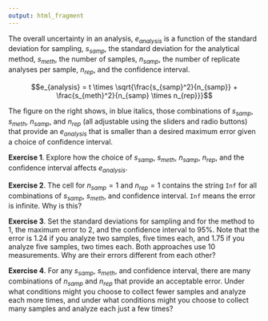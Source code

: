 ```yaml
---
output: html_fragment
---
```


<!-- text for activity 4 -->

The overall uncertainty in an analysis, $e_{analysis}$ is a function of the standard deviation for sampling, $s_{samp}$, the standard deviation for the analytical method, $s_{meth}$, the number of samples, $n_{samp}$, the number of replicate analyses per sample, $n_{rep}$, and the confidence interval.

$$e_{analysis} = t \times \sqrt{\frac{s_{samp}^2}{n_{samp}} + \frac{s_{meth}^2}{n_{samp} \times n_{rep}}}$$

The figure on the right shows, in blue italics, those combinations of $s_{samp}$, $s_{meth}$, $n_{samp}$, and $n_{rep}$ (all adjustable using the sliders and radio buttons) that provide an $e_{analysis}$ that is smaller than a desired maximum error given a choice of confidence interval.

**Exercise 1**. Explore how the choice of $s_{samp}$, $s_{meth}$, $n_{samp}$, $n_{rep}$, and the confidence interval affects $e_{analysis}$.

**Exercise 2**. The cell for $n_{samp} = 1$ and $n_{rep} = 1$ contains the string `Inf` for all combinations of $s_{samp}$, $s_{meth}$, and confidence interval. `Inf` means the error is infinite. Why is this?

**Exercise 3**. Set the standard deviations for sampling and for the method to 1, the maximum error to 2, and the confidence interval to 95%. Note that the error is 1.24 if you analyze two samples, five times each, and 1.75 if you analyze five samples, two times each. Both approaches use 10 measurements. Why are their errors different from each other?

**Exercise 4**. For any $s_{samp}$, $s_{meth}$, and confidence interval, there are many combinations of $n_{samp}$ and $n_{rep}$ that provide an acceptable error. Under what conditions might you choose to collect fewer samples and analyze each more times, and under what conditions might you choose to collect many samples and analyze each just a few times?
